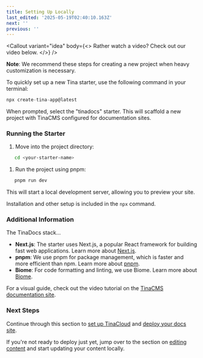 ```yaml
---
title: Setting Up Locally
last_edited: '2025-05-19T02:40:10.163Z'
next: ''
previous: ''
---
```


<Callout
  variant="idea"
  body={<>
    Rather watch a video? Check out our video below.
  </>}
/>

<youtube embedSrc="https://www.youtube.com/embed/E0nehGoMwWM?si=caxpLO7TjPE9EQw8" />

**Note**: We recommend these steps for creating a new project when heavy customization is necessary.

To quickly set up a new Tina starter, use the following command in your terminal:

<apiReference schemaFile="YakShaver.json|GET:/api/stats/time-saved" />

```javascript
npx create-tina-app@latest
```

When prompted, select the "tinadocs" starter. This will scaffold a new project with TinaCMS configured for documentation sites.

### Running the Starter

1. Move into the project directory:

```bash
   cd <your-starter-name>
```

1. Run the project using pnpm:

```bash
   pnpm run dev
```

This will start a local development server, allowing you to preview your site.

Installation and other setup is included in the `npx` command.

### Additional Information

The TinaDocs stack...

* **Next.js**: The starter uses Next.js, a popular React framework for building fast web applications. Learn more about [Next.js](https://nextjs.org/).
* **pnpm**: We use pnpm for package management, which is faster and more efficient than npm. Learn more about [pnpm](https://pnpm.io/).
* **Biome**: For code formatting and linting, we use Biome. Learn more about [Biome](https://biomejs.dev/).

For a visual guide, check out the video tutorial on the [TinaCMS documentation site](https://tina.io/docs/introduction/using-starter).

### Next Steps

Continue through this section to [set up TinaCloud](/docs/set-up/setting-up-tinacloud) and [deploy your docs site](/docs/set-up/deploying-your-docs).

If you're not ready to deploy just yet, jump over to the section on [editing content](/docs/customising/editing-content) and start updating your content locally.
